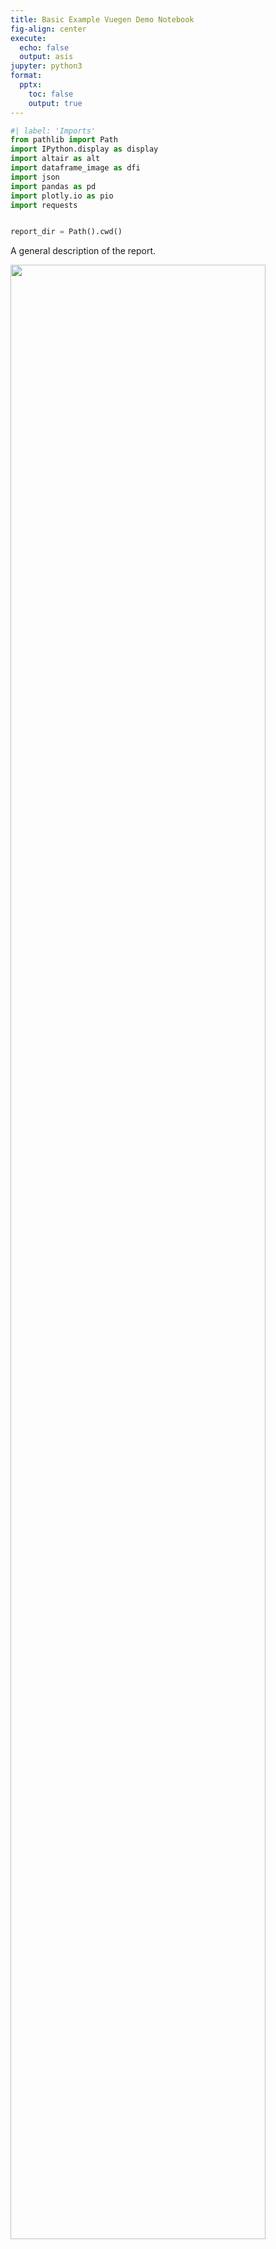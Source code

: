 ```yaml
---
title: Basic Example Vuegen Demo Notebook
fig-align: center
execute:
  echo: false
  output: asis
jupyter: python3
format:
  pptx:
    toc: false
    output: true
---
```


```python
#| label: 'Imports'
from pathlib import Path
import IPython.display as display
import altair as alt
import dataframe_image as dfi
import json
import pandas as pd
import plotly.io as pio
import requests


report_dir = Path().cwd()
```

A general description of the report.

![](../../../../../docs/example_data/Basic_example_vuegen_demo_notebook/home_image.png){fig-alt= width=90%}

# Plots
## Interactive Plots
Optional description for section.


### Top Species Plot By Biome Plotly

```python
#| label: 'Top Species Plot By Biome Plotly 1'
#| fig-cap: ""

with open(report_dir /'../../../../../docs/example_data/Basic_example_vuegen_demo_notebook/1_Plots/1_Interactive_plots/1_top_species_plot_by_biome_plotly.json', 'r') as plot_file:
    plot_json = json.load(plot_file)

# Keep only 'data' and 'layout' sections
plot_json = {key: plot_json[key] for key in plot_json
                if key in ['data', 'layout']
            }
# Remove 'frame' section in 'data'
plot_json['data'] = [{k: v for k, v in entry.items() if k != 'frame'}
                            for entry in plot_json.get('data', [])
                    ]
# Convert JSON to string
plot_json_str = json.dumps(plot_json)
# Create the plotly plot
fig_plotly = pio.from_json(plot_json_str)
fig_plotly.update_layout(autosize=False, width=950, height=400,
                         margin=dict(b=50, t=50, l=50, r=50)
                         )

fig_plotly.write_image("static/Top_Species_Plot_By_Biome_Plotly.png")
```

![](static/Top_Species_Plot_By_Biome_Plotly.png){fig-alt= width=90%}

### Multiline Plot Altair

```python
#| label: 'Multiline Plot Altair 2'
#| fig-cap: ""

with open(report_dir /'../../../../../docs/example_data/Basic_example_vuegen_demo_notebook/1_Plots/1_Interactive_plots/2_multiline_plot_altair.json', 'r') as plot_file:
    plot_json = json.load(plot_file)

# Convert JSON to string
plot_json_str = json.dumps(plot_json)

# Create the altair plot
fig_altair = alt.Chart.from_json(plot_json_str
                ).properties(width=900, height=370)

fig_altair.save("static/Multiline_Plot_Altair.png")
```

![](static/Multiline_Plot_Altair.png){fig-alt= width=90%}

### Pie Plot Countries Plotly

```python
#| label: 'Pie Plot Countries Plotly 3'
#| fig-cap: ""

with open(report_dir /'../../../../../docs/example_data/Basic_example_vuegen_demo_notebook/1_Plots/1_Interactive_plots/3_pie_plot_countries_plotly.json', 'r') as plot_file:
    plot_json = json.load(plot_file)

# Keep only 'data' and 'layout' sections
plot_json = {key: plot_json[key] for key in plot_json
                if key in ['data', 'layout']
            }
# Remove 'frame' section in 'data'
plot_json['data'] = [{k: v for k, v in entry.items() if k != 'frame'}
                            for entry in plot_json.get('data', [])
                    ]
# Convert JSON to string
plot_json_str = json.dumps(plot_json)
# Create the plotly plot
fig_plotly = pio.from_json(plot_json_str)
fig_plotly.update_layout(autosize=False, width=950, height=400,
                         margin=dict(b=50, t=50, l=50, r=50)
                         )

fig_plotly.write_image("static/Pie_Plot_Countries_Plotly.png")
```

![](static/Pie_Plot_Countries_Plotly.png){fig-alt= width=90%}

### Pie Plots Biomes Plotly

```python
#| label: 'Pie Plots Biomes Plotly 4'
#| fig-cap: ""

with open(report_dir /'../../../../../docs/example_data/Basic_example_vuegen_demo_notebook/1_Plots/1_Interactive_plots/4_pie_plots_biomes_plotly.json', 'r') as plot_file:
    plot_json = json.load(plot_file)

# Keep only 'data' and 'layout' sections
plot_json = {key: plot_json[key] for key in plot_json
                if key in ['data', 'layout']
            }
# Remove 'frame' section in 'data'
plot_json['data'] = [{k: v for k, v in entry.items() if k != 'frame'}
                            for entry in plot_json.get('data', [])
                    ]
# Convert JSON to string
plot_json_str = json.dumps(plot_json)
# Create the plotly plot
fig_plotly = pio.from_json(plot_json_str)
fig_plotly.update_layout(autosize=False, width=950, height=400,
                         margin=dict(b=50, t=50, l=50, r=50)
                         )

fig_plotly.write_image("static/Pie_Plots_Biomes_Plotly.png")
```

![](static/Pie_Plots_Biomes_Plotly.png){fig-alt= width=90%}

### Saline Metagenomics Samples Map Altair

```python
#| label: 'Saline Metagenomics Samples Map Altair 5'
#| fig-cap: ""

with open(report_dir /'../../../../../docs/example_data/Basic_example_vuegen_demo_notebook/1_Plots/1_Interactive_plots/5_saline_metagenomics_samples_map_altair.json', 'r') as plot_file:
    plot_json = json.load(plot_file)

# Convert JSON to string
plot_json_str = json.dumps(plot_json)

# Create the altair plot
fig_altair = alt.Chart.from_json(plot_json_str
                ).properties(width=900, height=370)

fig_altair.save("static/Saline_Metagenomics_Samples_Map_Altair.png")
```

![](static/Saline_Metagenomics_Samples_Map_Altair.png){fig-alt= width=90%}

### Plotly Plot R

```python
#| label: 'Plotly Plot R 6'
#| fig-cap: ""

with open(report_dir /'../../../../../docs/example_data/Basic_example_vuegen_demo_notebook/1_Plots/1_Interactive_plots/6_plotly_plot_R.json', 'r') as plot_file:
    plot_json = json.load(plot_file)

# Keep only 'data' and 'layout' sections
plot_json = {key: plot_json[key] for key in plot_json
                if key in ['data', 'layout']
            }
# Remove 'frame' section in 'data'
plot_json['data'] = [{k: v for k, v in entry.items() if k != 'frame'}
                            for entry in plot_json.get('data', [])
                    ]
# Convert JSON to string
plot_json_str = json.dumps(plot_json)
# Create the plotly plot
fig_plotly = pio.from_json(plot_json_str)
fig_plotly.update_layout(autosize=False, width=950, height=400,
                         margin=dict(b=50, t=50, l=50, r=50)
                         )

fig_plotly.write_image("static/Plotly_Plot_R.png")
```

![](static/Plotly_Plot_R.png){fig-alt= width=90%}

## Static Plots
### Number Samples Per Study
![](../../../../../docs/example_data/Basic_example_vuegen_demo_notebook/1_Plots/2_Static_plots/1_number_samples_per_study.png){fig-alt= width=90%}

### Animal Metagenomics Samples Map
![](../../../../../docs/example_data/Basic_example_vuegen_demo_notebook/1_Plots/2_Static_plots/2_animal_metagenomics_samples_map.png){fig-alt= width=90%}

### Alpha Diversity Host Associated Samples
![](../../../../../docs/example_data/Basic_example_vuegen_demo_notebook/1_Plots/2_Static_plots/3_alpha_diversity_host_associated_samples.png){fig-alt= width=90%}

# Dataframes
## All Formats
### Phyla Correlation Network Csv
```python
#| label: 'Phyla Correlation Network Csv 1'
#| fig-cap: ""

df = pd.read_csv(report_dir / '../../../../../docs/example_data/Basic_example_vuegen_demo_notebook/2_Dataframes/1_All_formats/1_phyla_correlation_network_csv.csv')

df.dfi.export('static/Phyla_Correlation_Network_Csv.png', max_rows=10, max_cols=5, table_conversion='matplotlib')
```

![](static/Phyla_Correlation_Network_Csv.png){fig-alt= width=90%}

### Abundance Table Example Xls
```python
#| label: 'Abundance Table Example Xls 2'
#| fig-cap: ""

df = pd.read_excel(report_dir / '../../../../../docs/example_data/Basic_example_vuegen_demo_notebook/2_Dataframes/1_All_formats/2_abundance_table_example_xls.xls')

df.dfi.export('static/Abundance_Table_Example_Xls.png', max_rows=10, max_cols=5, table_conversion='matplotlib')
```

![](static/Abundance_Table_Example_Xls.png){fig-alt= width=90%}

#### infos
```python
#| label: 'Abundance Table Example Xls 2 infos'
#| fig-cap: ""

df = pd.read_excel(report_dir / '../../../../../docs/example_data/Basic_example_vuegen_demo_notebook/2_Dataframes/1_All_formats/2_abundance_table_example_xls.xls', sheet_name='infos')

df.dfi.export('static/Abundance_Table_Example_Xls_infos.png', max_rows=10, max_cols=5, table_conversion='matplotlib')
```

![](static/Abundance_Table_Example_Xls_infos.png){fig-alt= width=90%}

### Sample Info Example Txt
```python
#| label: 'Sample Info Example Txt 3'
#| fig-cap: ""

df = pd.read_table(report_dir / '../../../../../docs/example_data/Basic_example_vuegen_demo_notebook/2_Dataframes/1_All_formats/3_sample_info_example_txt.txt')

df.dfi.export('static/Sample_Info_Example_Txt.png', max_rows=10, max_cols=5, table_conversion='matplotlib')
```

![](static/Sample_Info_Example_Txt.png){fig-alt= width=90%}

### Sample Info Example Parquet
```python
#| label: 'Sample Info Example Parquet 4'
#| fig-cap: ""

df = pd.read_parquet(report_dir / '../../../../../docs/example_data/Basic_example_vuegen_demo_notebook/2_Dataframes/1_All_formats/4_sample_info_example_parquet.parquet')

df.dfi.export('static/Sample_Info_Example_Parquet.png', max_rows=10, max_cols=5, table_conversion='matplotlib')
```

![](static/Sample_Info_Example_Parquet.png){fig-alt= width=90%}

### Example Xlsx
```python
#| label: 'Example Xlsx 5'
#| fig-cap: ""

df = pd.read_excel(report_dir / '../../../../../docs/example_data/Basic_example_vuegen_demo_notebook/2_Dataframes/1_All_formats/5_example_xlsx.xlsx')

df.dfi.export('static/Example_Xlsx.png', max_rows=10, max_cols=5, table_conversion='matplotlib')
```

![](static/Example_Xlsx.png){fig-alt= width=90%}

# Networks
## Interactive Networks
Optional description for subsection.


### Man Example
**Number of nodes:** 9

**Number of edges:** 14

![](static/Man_Example.png){fig-alt= width=90%}

## Static Networks
### Phyla Correlation Network
![](../../../../../docs/example_data/Basic_example_vuegen_demo_notebook/3_Networks/2_Static_networks/1_phyla_correlation_network.png){fig-alt= width=90%}

# Html
## All Html
### Ckg Network
**Number of nodes:** 33

**Number of edges:** 35

![](static/Ckg_Network.png){fig-alt= width=90%}

# Markdown
## All Markdown
### Readme

```python
#| label: 'Readme 3'
#| fig-cap: ""


with open(report_dir / '../../../../../docs/example_data/Basic_example_vuegen_demo_notebook/5_Markdown/1_All_markdown/README.md', 'r') as markdown_file:
    markdown_content = markdown_file.read()

display.Markdown(markdown_content)
```
